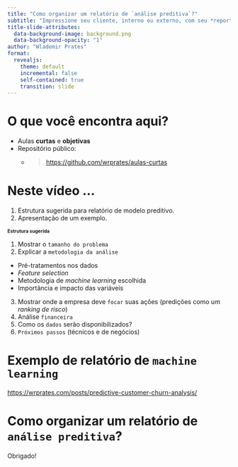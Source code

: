 ```yaml
---
title: "Como organizar um relatório de `análise preditiva`?"
subtitle: "Impressione seu cliente, interno ou externo, com seu *report* de *machine learning* "
title-slide-attributes:
  data-background-image: background.png
  data-background-opacity: "1"
author: "Wlademir Prates"
format:
  revealjs: 
    theme: default
    incremental: false
    self-contained: true
    transition: slide
---
```


# O que você encontra aqui? {background-color="#25325f"}

-   Aulas **curtas** e **objetivas**
-   Repositório público:
    -   <blockquote><https://github.com/wrprates/aulas-curtas></blockquote>

# Neste vídeo ...

1. Estrutura sugerida para relatório de modelo preditivo.
2. Apresentação de um exemplo.

## Estrutura sugerida {style="font-size: 0.75em" background-color="#25325f"}

  1. Mostrar o `tamanho do problema`
  2. Explicar a `metodologia da análise`
  
  - Pré-tratamentos nos dados
  - *Feature selection*
  - Metodologia de *machine learning* escolhida
  - Importância e impacto das variáveis
    
  3. Mostrar onde a empresa deve `focar` suas ações (predições como um *ranking de risco*)
  4. Análise `financeira`
  5. Como os `dados` serão disponibilizados?
  6. `Próximos passos` (técnicos e de negócios)

# Exemplo de relatório de `machine learning`

<https://wrprates.com/posts/predictive-customer-churn-analysis/>

# Como organizar um relatório de `análise preditiva`?

Obrigado!
